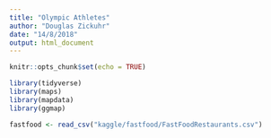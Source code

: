 ```yaml
---
title: "Olympic Athletes"
author: "Douglas Zickuhr"
date: "14/8/2018"
output: html_document
---
```


```r
knitr::opts_chunk$set(echo = TRUE)
```

```r
library(tidyverse)
library(maps)
library(mapdata)
library(ggmap)
```


```r

fastfood <- read_csv("kaggle/fastfood/FastFoodRestaurants.csv")
```



```r

```

